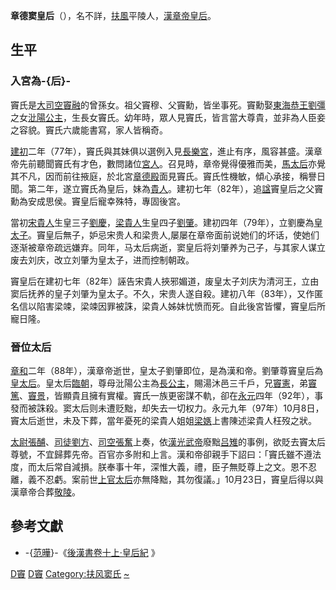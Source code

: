'''章德窦皇后'''（{{bd|1世纪|？|97年|10月8日|catIdx=Dou,竇}}），名不詳，[[扶風郡|扶風]]平陵人，[[漢章帝|漢章帝]][[皇后|皇后]]。
== 生平 ==
=== 入宮為-{后}- ===
竇氏是[[大司空|大司空]][[竇融|竇融]]的曾孫女。祖父竇穆、父竇勳，皆坐事死。竇勳娶[[東海恭王|東海恭王]][[劉彊|劉彊]]之女[[沘陽公主|沘陽公主]]，生長女竇氏。幼年時，眾人見竇氏，皆言當大尊貴，並非為人臣妾之容貌。竇氏六歲能書寫，家人皆稱奇。

[[建初_(东汉)|建初]]二年（77年），竇氏與其妹俱以選例入見[[長樂宮|長樂宮]]，進止有序，風容甚盛。漢章帝先前聽聞竇氏有才色，數問諸位[[宮人|宮人]]。召見時，章帝覺得優雅而美，[[明德馬皇后|馬太后]]亦覺其不凡，因而前往掖庭，於北宮[[章德殿|章德殿]]面見竇氏。竇氏性機敏，傾心承接，稱譽日聞。第二年，遂立竇氏為皇后，妹為[[貴人|貴人]]。建初七年（82年），追[[諡|諡]]竇皇后之父竇勳為安成思侯。竇皇后寵幸殊特，專固後宮。

當初[[敬隱皇后|宋貴人]]生皇三子[[劉慶_(東漢)|劉慶]]，[[恭懷皇后|梁貴人]]生皇四子[[漢和帝|劉肇]]。建初四年（79年），立劉慶為[[储君|皇太子]]。竇皇后無子，妒忌宋贵人和梁贵人,屡屡在章帝面前说她们的坏话，使她们逐渐被章帝疏远嫌弃。同年，马太后病逝，窦皇后将刘肇养为己子，与其家人谋立废去刘庆，改立刘肇为皇太子，进而控制朝政。

竇皇后在建初七年（82年）誣告宋貴人挾邪媚道，废皇太子刘庆为清河王，立由窦后抚养的皇子刘肇为皇太子。不久，宋贵人遂自殺。建初八年（83年），又作匿名信以陷害梁竦，梁竦因罪被誅，梁貴人姊妹忧愤而死。自此後宮皆懼，竇皇后所寵日隆。
=== 晉位太后 ===
[[章和_(东汉)|章和]]二年（88年），漢章帝逝世，皇太子劉肇即位，是為漢和帝。劉肇尊竇皇后為[[皇太后|皇太后]]。皇太后[[臨朝|臨朝]]，尊母沘陽公主為[[長公主|長公主]]，賜湯沐邑三千戶，兄[[竇憲|竇憲]]，弟[[竇篤|竇篤]]、[[竇景|竇景]]，皆顯貴且擁有實權。竇氏一族更密謀不軌，卻在[[永元_(东汉)|永元]]四年（92年），事發而被誅殺。窦太后则未遭贬黜，却失去一切权力。永元九年（97年）10月8日，竇太后逝世，未及下葬，當年憂死的梁貴人姐姐[[梁嫕|梁嫕]]上書陳述梁貴人枉歿之狀。

[[太尉|太尉]][[張酺|張酺]]、[[司徒|司徒]][[劉方_(東漢)|劉方]]、[[司空|司空]][[張奮|張奮]]上奏，依[[漢光武帝|漢光武帝]]廢黜[[吕雉|吕雉]]的事例，欲貶去竇太后尊號，不宜歸葬先帝。百官亦多附和上言。漢和帝卻親手下詔曰：「竇氏雖不遵法度，而太后常自減損。朕奉事十年，深惟大義，禮，臣子無貶尊上之文。恩不忍離，義不忍虧。案前世[[孝昭皇后|上官太后]]亦無降黜，其勿復議。」10月23日，竇皇后得以與漢章帝合葬[[漢敬陵|敬陵]]。
==參考文獻==

*-{[[范晔_(刘宋)|范曄]]}-《[http://zh.wikisource.org/w/index.php?title=%E5%BE%8C%E6%BC%A2%E6%9B%B8/%E5%8D%B710%E4%B8%8A&variant=zh-tw 後漢書卷十上·皇后紀] {{Wayback|url=http://zh.wikisource.org/w/index.php?title=%E5%BE%8C%E6%BC%A2%E6%9B%B8%2F%E5%8D%B710%E4%B8%8A&variant=zh-tw |date=20200501042747 }}》

{{start box}}
{{s-before|明帝皇后[[明德馬皇后|馬氏]]}}
{{s-title|[[:Category:汉朝皇后|漢朝皇后]]|78年—88年}}
{{s-after|和帝皇后[[孝和陰皇后|陰氏]]}}
{{end box}}

{{漢朝皇后}}

[[Category:東漢皇后|D竇]]
[[Category:東漢皇太后|D竇]]
[[Category:扶风窦氏|Category:扶风窦氏]]
[[Category:竇姓|~]]
